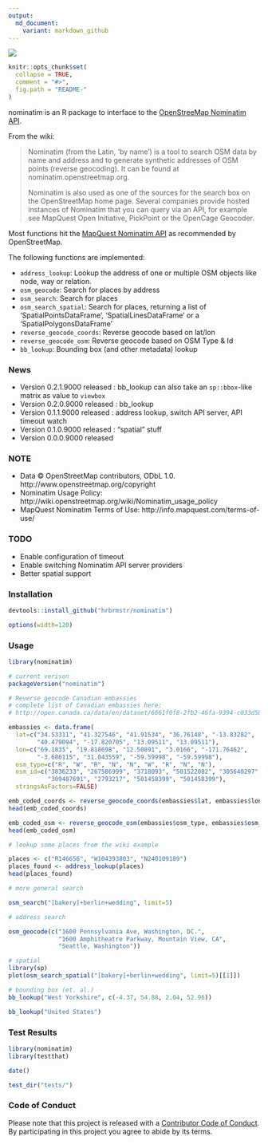 ```yaml
---
output:
  md_document:
    variant: markdown_github
---
```


![](nominatim.png)

<!-- README.md is generated from README.Rmd. Please edit that file -->

```r
knitr::opts_chunk$set(
  collapse = TRUE,
  comment = "#>",
  fig.path = "README-"
)
```

nominatim is an R package to interface to the [OpenStreeMap Nominatim API](http://wiki.openstreetmap.org/wiki/Nominatim).

From the wiki:

>Nominatim (from the Latin, 'by name') is a tool to search OSM data by name and address and to generate synthetic addresses of OSM points (reverse geocoding). It can be found at nominatim.openstreetmap.org.
>
>Nominatim is also used as one of the sources for the search box on the OpenStreetMap home page. Several companies provide hosted instances of Nominatim that you can query via an API, for example see MapQuest Open Initiative, PickPoint or the OpenCage Geocoder.

Most functions hit the [MapQuest Nominatim API](http://open.mapquestapi.com/nominatim/) as recommended by OpenStreetMap.

The following functions are implemented:

- `address_lookup`:	Lookup the address of one or multiple OSM objects like node, way or relation.
- `osm_geocode`:	Search for places by address
- `osm_search`:	Search for places
- `osm_search_spatial`:	Search for places, returning a list of 'SpatialPointsDataFrame', 'SpatialLinesDataFrame' or a 'SpatialPolygonsDataFrame'
- `reverse_geocode_coords`:	Reverse geocode based on lat/lon
- `reverse_geocode_osm`:	Reverse geocode based on OSM Type & Id
- `bb_lookup`:  Bounding box (and other metadata) lookup

### News

- Version 0.2.1.9000 released : bb_lookup can also take an `sp::bbox`-like matrix as value to `viewbox` 
- Version 0.2.0.9000 released : bb_lookup
- Version 0.1.1.9000 released : address lookup, switch API server, API timeout watch
- Version 0.1.0.9000 released : "spatial" stuff
- Version 0.0.0.9000 released

### NOTE

- Data &copy; OpenStreetMap contributors, ODbL 1.0. http://www.openstreetmap.org/copyright
- Nominatim Usage Policy: http://wiki.openstreetmap.org/wiki/Nominatim_usage_policy
- MapQuest Nominatim Terms of Use: http://info.mapquest.com/terms-of-use/

### TODO

- Enable configuration of timeout
- Enable switching Nominatim API server providers
- Better spatial support

### Installation

```r
devtools::install_github("hrbrmstr/nominatim")
```

```r
options(width=120)
```

### Usage

```r
library(nominatim)

# current verison
packageVersion("nominatim")

# Reverse geocode Canadian embassies
# complete list of Canadian embassies here:
# http://open.canada.ca/data/en/dataset/6661f0f8-2fb2-46fa-9394-c033d581d531

embassies <- data.frame(
  lat=c("34.53311", "41.327546", "41.91534", "36.76148", "-13.83282",
        "40.479094", "-17.820705", "13.09511", "13.09511"),
  lon=c("69.1835", "19.818698", "12.50891", "3.0166", "-171.76462",
        "-3.686115", "31.043559", "-59.59998", "-59.59998"),
  osm_type=c("R", "W", "R", "N", "N", "W", "R", "N", "N"),
  osm_id=c("3836233", "267586999", "3718093", "501522082", "305640297",
           "309487691", "2793217", "501458399", "501458399"),
  stringsAsFactors=FALSE)

emb_coded_coords <- reverse_geocode_coords(embassies$lat, embassies$lon)
head(emb_coded_coords)

emb_coded_osm <- reverse_geocode_osm(embassies$osm_type, embassies$osm_id)
head(emb_coded_osm)

# lookup some places from the wiki example

places <- c("R146656", "W104393803", "N240109189")
places_found <- address_lookup(places)
head(places_found)

# more general search

osm_search("[bakery]+berlin+wedding", limit=5)

# address search

osm_geocode(c("1600 Pennsylvania Ave, Washington, DC.",
              "1600 Amphitheatre Parkway, Mountain View, CA",
              "Seattle, Washington"))

# spatial
library(sp)
plot(osm_search_spatial("[bakery]+berlin+wedding", limit=5)[[1]])

# bounding box (et. al.)
bb_lookup("West Yorkshire", c(-4.37, 54.88, 2.04, 52.96))

bb_lookup("United States")

```

### Test Results

```r
library(nominatim)
library(testthat)

date()

test_dir("tests/")
```

### Code of Conduct

Please note that this project is released with a [Contributor Code of Conduct](CONDUCT.md). 
By participating in this project you agree to abide by its terms.
